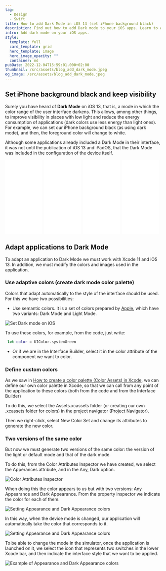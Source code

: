 ```yaml
---
tag:
  - Design
  - Swift
title: How to add Dark Mode in iOS 13 (set iPhone background black)
description: Find out how to add Dark mode to your iOS apps. Learn to adapt them and use adaptive colors.
intro: Add dark mode on your iOS apps.
style:
  template: full
  card_template: grid
  hero_template: image
  hero_image_opacity: ""
  container: md
pubDate: 2022-12-04T15:59:01.000+02:00
thumbnail: /src/assets/blog_add_dark_mode.jpeg
og_image: /src/assets/blog_add_dark_mode.jpeg
---
```


## Set iPhone background black and keep visibility
Surely you have heard of **Dark Mode** on iOS 13, that is, a mode in which the color range of the user interface darkens. This allows, among other things, to improve visibility in places with low light and reduce the energy consumption of applications (dark colors use less energy than light ones). For example, we can set our iPhone background black (as using dark mode), and then, the foreground color will change to white.

Although some applications already included a Dark Mode in their interface, it was not until the publication of iOS 13 and iPadOS, that the Dark Mode was included in the configuration of the device itself.

<div style="display: flex; flex-direction: row; justify-content: space-around;">
<div style="width: 25%; align-items: center;">
<iframe sandbox="allow-popups allow-scripts allow-modals allow-forms allow-same-origin" style="width:120px;height:240px;" marginwidth="0" marginheight="0" scrolling="no" frameborder="0" src="//ws-na.amazon-adsystem.com/widgets/q?ServiceVersion=20070822&OneJS=1&Operation=GetAdHtml&MarketPlace=US&source=ss&ref=as_ss_li_til&ad_type=product_link&tracking_id=developerbl0a-20&language=es_US&marketplace=amazon&region=US&placement=B0BSHF7LLL&asins=B0BSHF7LLL&linkId=394e031b2ee91c93eb624b699c13cda7&show_border=true&link_opens_in_new_window=true"></iframe></div>
<div style="width: 25%; align-items: center;">
<iframe sandbox="allow-popups allow-scripts allow-modals allow-forms allow-same-origin" style="width:120px;height:240px;" marginwidth="0" marginheight="0" scrolling="no" frameborder="0" src="//ws-na.amazon-adsystem.com/widgets/q?ServiceVersion=20070822&OneJS=1&Operation=GetAdHtml&MarketPlace=US&source=ss&ref=as_ss_li_til&ad_type=product_link&tracking_id=developerbl0a-20&language=es_US&marketplace=amazon&region=US&placement=B0C6GB1FNB&asins=B0C6GB1FNB&linkId=19dc9815c1d23c672a5780c556d8bb37&show_border=true&link_opens_in_new_window=true"></iframe></div>
<div style="width: 25%; align-items: center;">
<iframe sandbox="allow-popups allow-scripts allow-modals allow-forms allow-same-origin" style="width:120px;height:240px;" marginwidth="0" marginheight="0" scrolling="no" frameborder="0" src="//ws-na.amazon-adsystem.com/widgets/q?ServiceVersion=20070822&OneJS=1&Operation=GetAdHtml&MarketPlace=US&source=ss&ref=as_ss_li_til&ad_type=product_link&tracking_id=developerbl0a-20&language=es_US&marketplace=amazon&region=US&placement=B0CN9RFFVT&asins=B0CN9RFFVT&linkId=cea4efa29d6c0c0a313ee5ea775fc920&show_border=true&link_opens_in_new_window=true"></iframe></div>
<div style="width: 25%; align-items: center;">
<iframe sandbox="allow-popups allow-scripts allow-modals allow-forms allow-same-origin" style="width:120px;height:240px;" marginwidth="0" marginheight="0" scrolling="no" frameborder="0" src="//ws-na.amazon-adsystem.com/widgets/q?ServiceVersion=20070822&OneJS=1&Operation=GetAdHtml&MarketPlace=US&source=ss&ref=as_ss_li_til&ad_type=product_link&tracking_id=developerbl0a-20&language=es_US&marketplace=amazon&region=US&placement=B0C532H5S7&asins=B0C532H5S7&linkId=7666f7efe9749357cde0e3b1961f7c55&show_border=true&link_opens_in_new_window=true"></iframe></div>
</div>

## Adapt applications to Dark Mode

To adapt an application to Dark Mode we must work with Xcode 11 and iOS 13. In addition, we must modify the colors and images used in the application.

### Use adaptive colors (create dark mode color palette)

Colors that adapt automatically to the style of the interface should be used. For this we have two possibilities:

- Use semantic colors. It is a set of colors prepared by [Apple](https://developer.apple.com/design/human-interface-guidelines/ios/visual-design/color/), which have two variants: Dark Mode and Light Mode.

![Set Dark mode on iOS](/src/assets/add_dark_mode_ios_1.png)

To use these colors, for example, from the code, just write:
```swift
 let color = UIColor.systemGreen
```

- Or if we are in the Interface Builder, select it in the color attribute of the component we want to color.

### Define custom colors

As we saw in [How to create a color palette (Color Assets) in Xcode](https://raulferrer.dev/blog/create_color_palette/), we can define our own color palette in Xcode, so that we can call from any point of the application to these colors (both from the code and from the Interface Builder)

To do this, we select the Assets.xcassets folder (or creating our own .xcassets folder for colors) in the project navigator (Project Navigator).

Then we right-click, select New Color Set and change its attributes to generate the new color.


### Two versions of the same color

But now we must generate two versions of the same color: the version of the light or default mode and that of the dark mode.

To do this, from the Color Attributes Inspector we have created, we select the Apperances attribute, and in the Any, Dark option.

![Color Attributes Inspector](/src/assets/add_dark_mode_ios_2.png)

When doing this the color appears to us but with two versions: Any Appearance and Dark Appearance. From the property inspector we indicate the color for each of them.

![Setting Appearance and Dark Appearance colors](/src/assets/add_dark_mode_ios_3.png)

In this way, when the device mode is changed, our application will automatically take the color that corresponds to it.

![Setting Appearance and Dark Appearance colors](/src/assets/add_dark_mode_ios_4.png)

To be able to change the mode in the simulator, once the application is launched on it, we select the icon that represents two switches in the lower Xcode bar, and then indicate the interface style that we want to be applied.

![Example of Appearance and Dark Appearance colors](/src/assets/add_dark_mode_ios_5.png)

